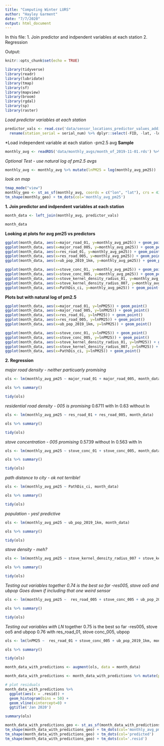 ```yaml
---
title: "Computing Winter LURS"
author: "Hayley Garment"
date: "7/7/2020"
output: html_document
---
```


In this file:
1. Join predictor and indpendent variables at each station
2. Regression

Output:


```r
knitr::opts_chunk$set(echo = TRUE)

library(tidyverse)
library(readr)
library(lubridate)
library(tmap)
library(sf)
library(mapview)
library(broom)
library(rgdal)
library(sp)
library(raster)
```

*Load predictor variables at each station*
```r
predictor_vals <- read.csv('data/sensor_locations_predictor_values_additional_vars.csv') %>% 
  rename(station_serial = serial_num) %>% dplyr::select(-FID, -lat, -lon)
```


*Load independent variable at each station -pm2.5 avg
**Sample**
```r
monthly_avg <- readRDS('data/monthly_avgs/month_of_2019-11-01.rds') %>% dplyr::select(-datetime) %>% filter(station_serial != 'SLSVLW4')
```

*Optional Test - use natural log of pm2.5 avgs*
```r
monthly_avg <- monthly_avg %>% mutate(lnPM25 = log(monthly_avg_pm25))
```

*look on map*
```r
tmap_mode("view")
monthly_geo <- st_as_sf(monthly_avg, coords = c("lon", "lat"), crs = 4326) 
tm_shape(monthly_geo) + tm_dots(col='monthly_avg_pm25')
```


**1. Join predictor and indpendent variables at each station**
```r
month_data <- left_join(monthly_avg, predictor_vals)

month_data
```

**Looking at plots for avg pm25 vs predictors**
```r
ggplot(month_data, aes(x=major_road_01, y=monthly_avg_pm25)) + geom_point()
ggplot(month_data, aes(x=major_road_005, y=monthly_avg_pm25)) + geom_point()
ggplot(month_data, aes(x=res_road_01, y=monthly_avg_pm25)) + geom_point()
ggplot(month_data, aes(x=res_road_005, y=monthly_avg_pm25)) + geom_point()
ggplot(month_data, aes(x=ub_pop_2019_1km, y=monthly_avg_pm25)) + geom_point()
```


```r
ggplot(month_data, aes(x=stove_conc_01, y=monthly_avg_pm25)) + geom_point()
ggplot(month_data, aes(x=stove_conc_005, y=monthly_avg_pm25)) + geom_point()
ggplot(month_data, aes(x=stove_kernel_density_radius_01, y=monthly_avg_pm25)) + geom_point()
ggplot(month_data, aes(x=stove_kernel_density_radius_007, y=monthly_avg_pm25)) + geom_point()
ggplot(month_data, aes(x=PathDis_ci, y=monthly_avg_pm25)) + geom_point()
```


**Plots but with natural log of pm2.5**
```r
ggplot(month_data, aes(x=major_road_01, y=lnPM25)) + geom_point()
ggplot(month_data, aes(x=major_road_005, y=lnPM25)) + geom_point()
ggplot(month_data, aes(x=res_road_01, y=lnPM25)) + geom_point()
ggplot(month_data, aes(x=res_road_005, y=lnPM25)) + geom_point()
ggplot(month_data, aes(x=ub_pop_2019_1km, y=lnPM25)) + geom_point()
```

```r
ggplot(month_data, aes(x=stove_conc_01, y=lnPM25)) + geom_point()
ggplot(month_data, aes(x=stove_conc_005, y=lnPM25)) + geom_point()
ggplot(month_data, aes(x=stove_kernel_density_radius_01, y=lnPM25)) + geom_point()
ggplot(month_data, aes(x=stove_kernel_density_radius_007, y=lnPM25)) + geom_point()
ggplot(month_data, aes(x=PathDis_ci, y=lnPM25)) + geom_point()
```

**2. Regression**

*major road density - neither particuarly promising*
```r
ols <- lm(monthly_avg_pm25 ~ major_road_01 + major_road_005, month_data)

ols %>% summary()

tidy(ols)
```
*residential road density - 005 is promising*
0.6711 with ln
0.63 without ln
```r
ols <- lm(monthly_avg_pm25 ~ res_road_01 + res_road_005, month_data)

ols %>% summary()

tidy(ols)
```


*stove concentration - 005 promising *
0.5739 without ln
0.563 with ln
```r
ols <- lm(monthly_avg_pm25 ~ stove_conc_01 + stove_conc_005, month_data)

ols %>% summary()

tidy(ols)
```
*path distance to city - ok not terrible! *
```r
ols <- lm(monthly_avg_pm25 ~ PathDis_ci, month_data)

ols %>% summary()

tidy(ols)
```

*population - yes! predictive *
```r
ols <- lm(monthly_avg_pm25 ~ ub_pop_2019_1km, month_data)

ols %>% summary()

tidy(ols)
```

*stove density -  meh?*
```r
ols <- lm(monthly_avg_pm25 ~ stove_kernel_density_radius_007 + stove_kernel_density_radius_01, month_data)

ols %>% summary()

tidy(ols)
```

*Testing out variables together 0.74 is the best so far -res005, stove oo5 and ubpop*
*Goes down if including that one weird sensor*
```r
ols <- lm(monthly_avg_pm25 ~  res_road_005 + stove_conc_005 + ub_pop_2019_1km, month_data)

ols %>% summary()

tidy(ols)
```
*Testing out variables with LN*
together 0.75 is the best so far -res005, stove oo5 and ubpop
0.76 with res_road_01, stove conc_005, ubpop
```r
ols <- lm(lnPM25 ~  res_road_01 + stove_conc_005 + ub_pop_2019_1km, month_data)

ols %>% summary()

tidy(ols)
```


```r
month_data_with_predictions <- augment(ols, data = month_data)

month_data_with_predictions <- month_data_with_predictions %>% mutate(predicted = exp(.fitted))

# plot residuals
month_data_with_predictions %>% 
  ggplot(aes(x = .resid)) +
  geom_histogram(bins = 50) +
  geom_vline(xintercept=0) +
  ggtitle('Jan 2020')

summary(ols)
```


```r
month_data_with_predictions_geo <- st_as_sf(month_data_with_predictions, coords = c("lon", "lat"), crs = 4326) 
tm_shape(month_data_with_predictions_geo) + tm_dots(col='monthly_avg_pm25')
tm_shape(month_data_with_predictions_geo) + tm_dots(col='predicted')
tm_shape(month_data_with_predictions_geo) + tm_dots(col='.resid')
```


